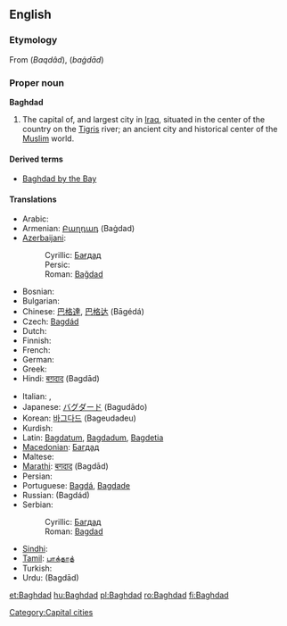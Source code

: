 {{wikipedia}}
==English==

===Etymology===
From {{etyl|fa}} {{Arab|[[بغداد]]}} (''Baqdâd''), {{etyl|ar}} {{Arab|[[بغداد]]}} (''baġdād'')

===Proper noun===
'''Baghdad'''

# The capital of, and largest city in [[Iraq]], situated in the center of the country on the [[Tigris]] river; an ancient city and historical center of the [[Muslim]] world.

====Derived terms====
* [[Baghdad by the Bay]]

====Translations====
{{trans-top|Baghdad}}
* Arabic: {{t+|ar|بغداد|tr=baghdād|sc=Arab}}
* Armenian: [[Բաղդադ]] (Baġdad)
* [[Azerbaijani]]:
*: Cyrillic: [[Бағдад]]
*: Persic: {{fa-Arab|[[بغداد]]}}
*: Roman: [[Bağdad]]
* Bosnian: {{t-|bs|Bagdad|m}}
* Bulgarian: {{t-|bg|Багдад|m|sc=Cyrl}}
* Chinese: [[巴格達]], [[巴格达]] (Bāgédá)
* Czech: [[Bagdád]] {{m}}
* Dutch: {{t-|nl|Bagdad}}
* Finnish: {{t+|fi|Bagdad}}
* French: {{t+|fr|Bagdad}}
* German: {{t-|de|Bagdad}}
* Greek: {{t+|el|Βαγδάτη|sc=Grek}}
* Hindi: [[बग़दाद]] (Ba<u>g</u>dād)
{{trans-mid}}
* Italian: {{t-|it|Bagdad|f}}, {{t-|it|Baghdad|f}}
* Japanese: [[バグダード]] (Bagudādo)
* Korean: [[바그다드]] (Bageudadeu)
* Kurdish: {{t|ku|Bexda|f}}
* Latin: [[Bagdatum]], [[Bagdadum]], [[Bagdetia]]
* [[Macedonian]]: [[Багдад]] {{m}}
* Maltese: {{t-|mt|Bagdad|xs=Maltese}}
* [[Marathi]]: [[बगदाद]] (Bagdād)
* Persian: {{t-|fa|بغداد|tr=Baqdâd|sc=fa-Arab|xs=Persian}}
* Portuguese: [[Bagdá]], [[Bagdade]]
* Russian: {{t+|ru|Багдад|m|sc=Cyrl}} (Bagdád)
* Serbian:
*: Cyrillic: [[Багдад]] {{m}}
*: Roman: [[Bagdad]] {{m}}
* [[Sindhi]]: {{SDchar|[[بغداد]]}} {{m}}
* [[Tamil]]: [[பாக்தாத்]]
* Turkish: {{t+|tr|Bağdat}}
* Urdu: {{ur-Arab|[[بغداد]]}} (Ba<u>g</u>dād)
{{trans-bottom}}

[[Category:Capital cities]]

[[et:Baghdad]]
[[hu:Baghdad]]
[[pl:Baghdad]]
[[ro:Baghdad]]
[[fi:Baghdad]]